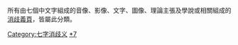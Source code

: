 所有由七個中文字組成的音像、影像、文字、圖像、理論主張及學說或相關組成的[[Wikipedia:消歧義|消歧義頁]]，皆屬此分類。

[[Category:七字消歧义|Category:七字消歧义]]
[[Category:作品消歧義|*7]]